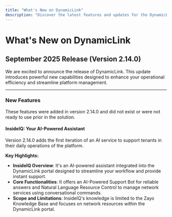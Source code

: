 ```yaml
---
title: "What's New on DynamicLink"
description: "Discover the latest features and updates for the DynamicLink platform."
---
```


# What's New on DynamicLink

## September 2025 Release (Version 2.14.0)

We are excited to announce the release of DynamicLink. This update introduces powerful new capabilities designed to enhance your operational efficiency and streamline platform management.

---

### New Features

These features were added in version 2.14.0 and did not exist or were not ready to use prior in the solution.

#### InsideIQ: Your AI-Powered Assistant

Version 2.14.0 adds the first iteration of an AI service to support tenants in their daily operations of the platform.

**Key Highlights:**

- **InsideIQ Overview**: It's an AI-powered assistant integrated into the DynamicLink portal designed to streamline your workflow and provide instant support.
- **Core Functionalities**: It offers an AI-Powered Support Bot for reliable answers and Natural Language Resource Control to manage network services using conversational commands.
- **Scope and Limitations**: InsideIQ's knowledge is limited to the Zayo Knowledge Base and focuses on network resources within the DynamicLink portal.